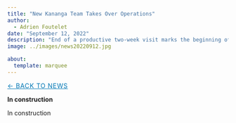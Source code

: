 ```yaml
---
title: "New Kananga Team Takes Over Operations"
author: 
  - Adrien Foutelet
date: "September 12, 2022"
description: "End of a productive two-week visit marks the beginning of a new multi-year project for ODEKA A.S.B.L."
image: ../images/news20220912.jpg

about:
  template: marquee
---
```

<style>
/* Hide the visible description under the title block on THIS page */
header.quarto-title-block .description,
.quarto-title .description,
.quarto-title-meta .description,
p.description {
  display: none !important;
}
</style>

[← Back to News](../index.qmd){.breadcrumb style="font-size:0.9rem; text-transform:uppercase; letter-spacing:0.05em; color:#0077b5;"}

**In construction**

In construction

